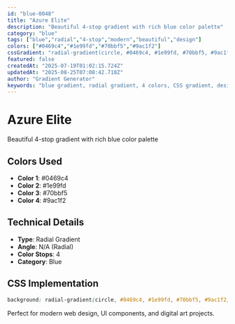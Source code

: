 ```yaml
---
id: "blue-0048"
title: "Azure Elite"
description: "Beautiful 4-stop gradient with rich blue color palette"
category: "blue"
tags: ["blue","radial","4-stop","modern","beautiful","design"]
colors: ["#0469c4","#1e99fd","#70bbf5","#9ac1f2"]
cssGradient: "radial-gradient(circle, #0469c4, #1e99fd, #70bbf5, #9ac1f2)"
featured: false
createdAt: "2025-07-19T01:02:15.724Z"
updatedAt: "2025-08-25T07:08:42.718Z"
author: "Gradient Generator"
keywords: "blue gradient, radial gradient, 4 colors, CSS gradient, design, #0469c4, #1e99fd, #70bbf5, #9ac1f2"
---
```


# Azure Elite

Beautiful 4-stop gradient with rich blue color palette

## Colors Used
- **Color 1**: #0469c4
- **Color 2**: #1e99fd
- **Color 3**: #70bbf5
- **Color 4**: #9ac1f2

## Technical Details
- **Type**: Radial Gradient
- **Angle**: N/A (Radial)
- **Color Stops**: 4
- **Category**: Blue

## CSS Implementation
```css
background: radial-gradient(circle, #0469c4, #1e99fd, #70bbf5, #9ac1f2);
```

Perfect for modern web design, UI components, and digital art projects.
